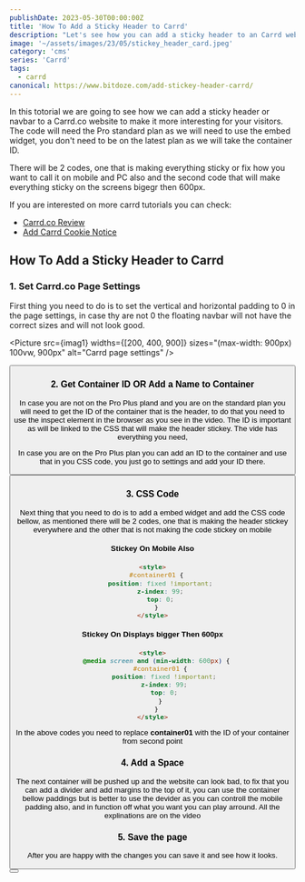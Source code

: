 ```yaml
---
publishDate: 2023-05-30T00:00:00Z
title: 'How To Add a Sticky Header to Carrd'
description: "Let's see how you can add a sticky header to an Carrd website for a better experience."
image: '~/assets/images/23/05/stickey_header_card.jpeg'
category: 'cms'
series: 'Carrd'
tags:
  - carrd
canonical: https://www.bitdoze.com/add-stickey-header-carrd/
---
```



In this totorial we are going to see how we can add a sticky header or navbar to a Carrd.co website to make it more interesting for your visitors. The code will need the Pro standard plan as we will need to use the embed widget, you don't need to be on the latest plan as we will take the container ID.

There will be 2 codes, one that is making everything sticky or fix how you want to call it on mobile and PC also and the second code that will make everything sticky on the screens bigegr then 600px.

If you are interested on more carrd tutorials you can check:

- [Carrd.co Review](https://www.bitdoze.com/carrd-review/)
- [Add Carrd Cookie Notice](https://www.bitdoze.com/add-cookie-notice-carrd/)

## How To Add a Sticky Header to Carrd

<YouTubeEmbed url="https://www.youtube.com/embed/hClMHp1CSec" label="How To Add a Sticky Header to Carrd.co" />

### 1. Set Carrd.co Page Settings

First thing you need to do is to set the vertical and horizontal padding to 0 in the page settings, in case thy are not 0 the floating navbar will not have the correct sizes and will not look good.

<Picture src={imag1} widths={[200, 400, 900]} sizes="(max-width: 900px) 100vw, 900px" alt="Carrd page settings" />

<Button link="https:/go.bitdoze.com/carrd" text="Carrd.co" />

### 2. Get Container ID OR Add a Name to Container

In case you are not on the Pro Plus pland and you are on the standard plan you will need to get the ID of the container that is the header, to do that you need to use the inspect element in the browser as you see in the video. The ID is important as will be linked to the CSS that will make the header stickey. The vide has everything you need,

In case you are on the Pro Plus plan you can add an ID to the container and use that in you CSS code, you just go to settings and add your ID there.

<Button link="https:/go.bitdoze.com/carrd" text="Carrd.co" />

### 3. CSS Code

Next thing that you need to do is to add a embed widget and add the CSS code bellow, as mentioned there will be 2 codes, one that is making the header stickey everywhere and the other that is not making the code stickey on mobile

#### Stickey On Mobile Also

```html
<style>
  #container01 {
    position: fixed !important;
    z-index: 99;
    top: 0;
  }
</style>
```

#### Stickey On Displays bigger Then 600px

```html
<style>
  @media screen and (min-width: 600px) {
    #container01 {
      position: fixed !important;
      z-index: 99;
      top: 0;
    }
  }
</style>
```

In the above codes you need to replace **container01** with the ID of your container from second point

### 4. Add a Space

The next container will be pushed up and the website can look bad, to fix that you can add a divider and add margins to the top of it, you can use the container bellow paddings but is better to use the devider as you can controll the mobile padding also, and in function off what you want you can play arround. All the explinations are on the video

### 5. Save the page

After you are happy with the changes you can save it and see how it looks.

<Button link="https:/go.bitdoze.com/carrd" text="Carrd.co" />
